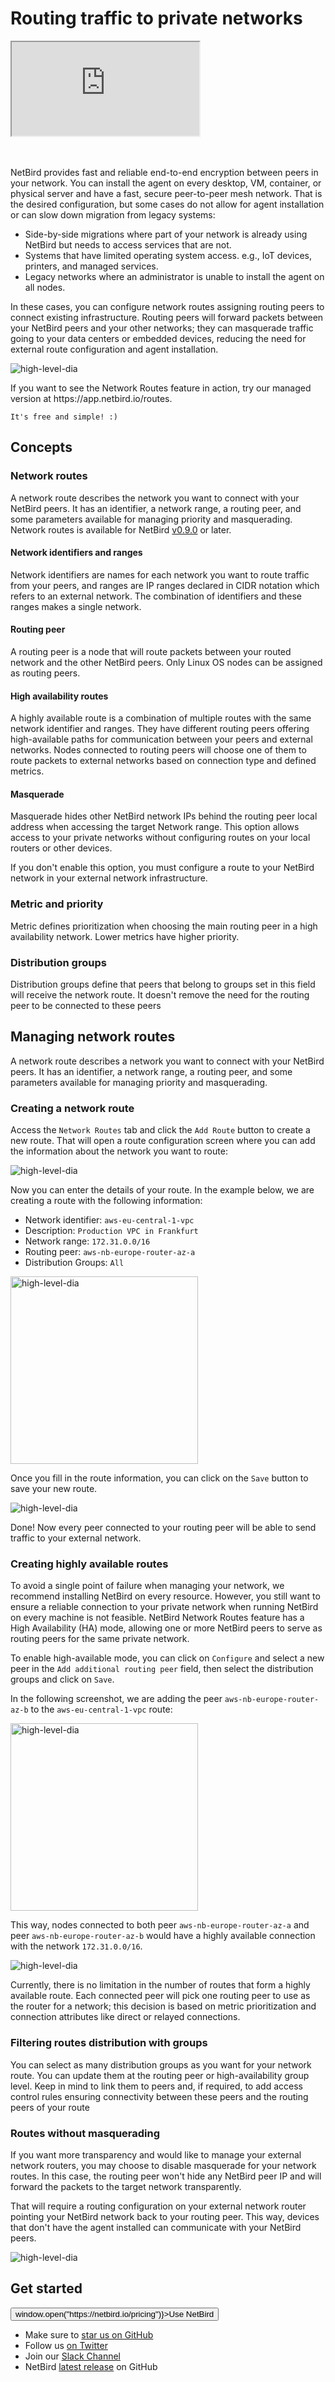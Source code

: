
# Routing traffic to private networks

<div class="videowrapper">
    <iframe src="https://www.youtube.com/embed/VQuPuBOAknQ" allow="fullscreen;"></iframe>
</div>
<br/><br/>

NetBird provides fast and reliable end-to-end encryption between peers in your network. You can install the agent on every desktop, VM, container, or physical server and have a fast, secure peer-to-peer mesh network. That is the desired configuration, but some cases do not allow for agent installation or can slow down migration from legacy systems:

- Side-by-side migrations where part of your network is already using NetBird but needs to access services that are not.
- Systems that have limited operating system access. e.g., IoT devices, printers, and managed services.
- Legacy networks where an administrator is unable to install the agent on all nodes.

In these cases, you can configure network routes assigning routing peers to connect existing infrastructure. Routing peers will forward packets between your NetBird peers and your other networks; they can masquerade traffic going to your data centers or embedded devices, reducing the need for external route configuration and agent installation.

<p>
    <img src="/img/how-to-guides/netbird-network-routes.png" alt="high-level-dia"  />
</p>

<Note>
    If you want to see the Network Routes feature in action, try our managed version at https://app.netbird.io/routes.

    It's free and simple! :)
</Note>

## Concepts
### Network routes
A network route describes the network you want to connect with your NetBird peers. It has an identifier, a network range, a routing peer, and some parameters available for managing priority and masquerading.
<Note>
    Network routes is available for NetBird [v0.9.0](https://github.com/netbirdio/netbird/releases) or later.
</Note>
#### Network identifiers and ranges
Network identifiers are names for each network you want to route traffic from your peers, and ranges are IP ranges declared in CIDR notation which refers to an external network. The combination of identifiers and these ranges makes a single network.
#### Routing peer
A routing peer is a node that will route packets between your routed network and the other NetBird peers.
<Note>
    Only Linux OS nodes can be assigned as routing peers.
</Note>
#### High availability routes
A highly available route is a combination of multiple routes with the same network identifier and ranges. They have different routing peers offering high-available paths for communication between your peers and external networks.
Nodes connected to routing peers will choose one of them to route packets to external networks based on connection type and defined metrics.
#### Masquerade
Masquerade hides other NetBird network IPs behind the routing peer local address when accessing the target Network range. This option allows access to your private networks without configuring routes on your local routers or other devices.

If you don't enable this option, you must configure a route to your NetBird network in your external network infrastructure.
### Metric and priority
Metric defines prioritization when choosing the main routing peer in a high availability network. Lower metrics have higher priority.

### Distribution groups
Distribution groups define that peers that belong to groups set in this field will receive the network route.
<Note>
    It doesn't remove the need for the routing peer to be connected to these peers
</Note>

## Managing network routes
A network route describes a network you want to connect with your NetBird peers. It has an identifier, a network range, a routing peer, and some parameters available for managing priority and masquerading.

### Creating a network route
Access the `Network Routes` tab and click the `Add Route` button to create a new route.
That will open a route configuration screen where you can add the information about the network you want to route:
<p>
    <img src="/img/how-to-guides/netbird-network-routes-add-button.png" alt="high-level-dia" class="imagewrapper"/>
</p>

Now you can enter the details of your route.
In the example below, we are creating a route with the following information:

- Network identifier: `aws-eu-central-1-vpc`
- Description: `Production VPC in Frankfurt`
- Network range: `172.31.0.0/16`
- Routing peer: `aws-nb-europe-router-az-a`
- Distribution Groups: `All`

<p>
    <img src="/img/how-to-guides/netbird-network-routes-create.png" alt="high-level-dia" width="300" class="imagewrapper"/>
</p>

Once you fill in the route information, you can click on the `Save` button to save your new route.
<p>
    <img src="/img/how-to-guides/netbird-network-routes-saved-new.png" alt="high-level-dia" class="imagewrapper"/>
</p>
Done! Now every peer connected to your routing peer will be able to send traffic to your external network.

### Creating highly available routes
To avoid a single point of failure when managing your network, we recommend installing NetBird on every resource.
However, you still want to ensure a reliable connection to your private network when running NetBird on every machine is not feasible.
NetBird Network Routes feature has a High Availability (HA) mode,
allowing one or more NetBird peers to serve as routing peers for the same private network.

To enable high-available mode, you can click on `Configure` and select a new peer in the `Add additional routing peer` field, then select the distribution groups and click on `Save`.

In the following screenshot, we are adding the peer `aws-nb-europe-router-az-b` to the `aws-eu-central-1-vpc` route:

<p>
    <img src="/img/how-to-guides/netbird-network-routes-create-ha.png" alt="high-level-dia" width="300" class="imagewrapper"/>
</p>

This way, nodes connected to both peer `aws-nb-europe-router-az-a` and peer `aws-nb-europe-router-az-b` would have a highly available connection with the network `172.31.0.0/16`.

<p>
    <img src="/img/how-to-guides/netbird-network-routes-saved-new-ha.png" alt="high-level-dia" class="imagewrapper"/>
</p>

<Note>
    Currently, there is no limitation in the number of routes that form a highly available route. Each connected peer will pick one routing peer to use as the router for a network; this decision is based on metric prioritization and connection attributes like direct or relayed connections.
</Note>

### Filtering routes distribution with groups
You can select as many distribution groups as you want for your network route. You can update them at the routing peer or high-availability group level. Keep in mind to link them to peers and, if required, to add access control rules ensuring connectivity between these peers and the routing peers of your route
### Routes without masquerading
If you want more transparency and would like to manage your external network routers, you may choose to disable masquerade for your network routes.
In this case, the routing peer won't hide any NetBird peer  IP and will forward the packets to the target network transparently.

That will require a routing configuration on your external network router pointing your NetBird network back to your routing peer.
This way, devices that don't have the agent installed can communicate with your NetBird peers.

<p>
    <img src="/img/how-to-guides/netbird-network-routes-masquerading.png" alt="high-level-dia" class="imagewrapper"/>
</p>

## Get started
<p float="center" >
    <Button name="button" className="button-5" onClick={() => window.open("https://netbird.io/pricing")}>Use NetBird</Button>
</p>

- Make sure to [star us on GitHub](https://github.com/netbirdio/netbird)
- Follow us [on Twitter](https://twitter.com/netbird)
- Join our [Slack Channel](https://join.slack.com/t/netbirdio/shared_invite/zt-vrahf41g-ik1v7fV8du6t0RwxSrJ96A)
- NetBird [latest release](https://github.com/netbirdio/netbird/releases) on GitHub

